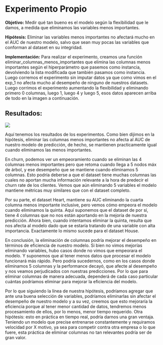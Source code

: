 # **Experimento Propio**

**Objetivo:** Medir qué tan bueno es el modelo según la flexibilidad que le damos, a medida que eliminamos las variables menos importantes.

**Hipótesis:** Eliminar las variables menos importantes no afectará mucho en el AUC de nuestro modelo, salvo que sean muy pocas las variables que conforman al dataset en su integridad.

**Implementación:** Para realizar el experimento, creamos una función eliminar_columnas_menos_importantes que elimina las columnas menos importantes según el hiperparámetro que pasemos como instancia, devolviendo la lista modificada que también pasamos como instancia. Luego corremos el experimento sin imputar datos ya que como vimos en el exp_1 no afecta mucho al desempeño de ninguno de nuestros datasets. Luego corrimos el experimento aumentando la flexibilidad y eliminando primero 0 columnas, luego 1, luego 4 y luego 5, esos datos aparecen arriba de todo en la imagen a continuación.

## Resultados:

![](src/outputs/plots/sample_exp.jpg)

Aquí tenemos los resultados de los experimentos. Como bien dijimos en la hipótesis, eliminar las columnas menos importantes no afecta al AUC de nuestro modelo de predicción, de hecho, se mantienen practicamente igual cuando eliminamos las menos importantes.

En churn, podemos ver un empeoramiento cuando se eliminan las 4 columnas menos importantes pero que retoma cuando llega a 5 nodos máx de árbol, y ese desempeño que se mantiene cuando eliminamos 5 columnas. Esto podría deberse a que el dataset tiene muchas columnas las cuales no aportan mucha información relevante a la hora de predecir el churn rate de los clientes. Vemos que aún eliminando 5 variables el modelo mantiene métricas muy similares que con el dataset completo.

Por su parte, el dataset Heart, mantiene su AUC eliminando la cuarta columna menos importante inclusive, pero vemos cómo empeora el modelo cuando eliminamos la quinta. Aquí suponemos que el dataset de por sí, tiene 4 columnas que no nos están aportando en la mejoría de nuestra predicción. Ahora bien, cuando intentamos eliminar la quinta, resulta que nos afecta al modelo dado que se estaría tratando de una variable con alta importancia. Exactamente lo mismo sucede para el dataset House.

En conclusión, la eliminación de columnas podría mejorar el desempeño en términos de eficiencia de nuestro modelo. Si bien no vimos mejorías eliminando variables, hubo casos donde no vimos que empeorara el modelo. Y suponemos que al tener menos datos que procesar el modelo funcionará más rápido. Pero podría sucedernos, como en los casos donde eliminamos 5 columnas y la performance decayó, que afecte al desempeño y nos veamos perjudicados con nuestras predicciones. Por lo que para eliminar columnas de manera adecuada, dependerá de cada caso particular cuántas podríamos eliminar para mejorar la eficiencia del modelo.

Por lo que siguiendo la línea de nuestra hipótesis, podríamos agregar que ante una buena selección de variables, podríamos eliminarlas sin afectar el desempeño de nuestro modelo y a su vez, creemos que esto mejoraría la eficiencia porque al tener menor cantidad de datos, tendremos menos procesamiento de ellos, por lo menos, menor tiempo requerido. Otra hipótesis: esto en práctica en tiempo real, podría darnos una gran ventaja. Teniendo un modelo que precise entrenarse constantemente y requiramos velocidad por X motivo, ya sea para competir contra otra empresa o lo que fuere, esta práctica de eliminar columnas no tan relevantes podría ser de gran valor.
